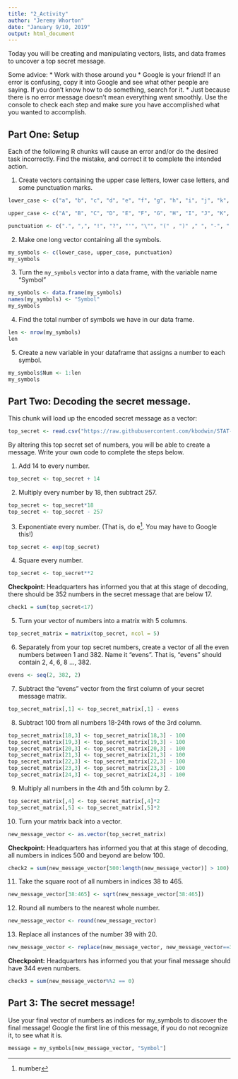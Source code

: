 ```yaml
---
title: "2_Activity"
author: "Jeremy Whorton"
date: "January 9/10, 2019"
output: html_document
---
```


Today you will be creating and manipulating vectors, lists, and data frames to uncover a top secret message.

Some advice:
* Work with those around you
* Google is your friend!  If an error is confusing, copy it into Google and see what other people are saying.  If you don't know how to do something, search for it.
* Just because there is no error message doesn't mean everything went smoothly.  Use the console to check each step and make sure you have accomplished what you wanted to accomplish.

## Part One: Setup

Each of the following R chunks will cause an error and/or do the desired task incorrectly.  Find the mistake, and correct it to complete the intended action. 

1. Create vectors containing the upper case letters, lower case letters, and some punctuation marks.

```r
lower_case <- c("a", "b", "c", "d", "e", "f", "g", "h", "i", "j", "k", "l", "m", "n", "o", "p", "q", "r", "s", "t", "u", "v", "w", "x", "y", "z")

upper_case <- c("A", "B", "C", "D", "E", "F", "G", "H", "I", "J", "K", "L", "M", "N", "O", "P", "Q", "R", "S", "T", "U", "V", "W", "X", "Y", "Z")

punctuation <- c(".", ",", "!", "?", "'", "\"", "(" , ")" ," ", "-", ";", ":")

```

2. Make one long vector containing all the symbols.

```r

my_symbols <- c(lower_case, upper_case, punctuation)
my_symbols
```

3. Turn the `my_symbols` vector into a data frame, with the variable name "Symbol"

```r
my_symbols <- data.frame(my_symbols)
names(my_symbols) <- "Symbol"
my_symbols
```


4. Find the total number of symbols we have in our data frame.  

```r
len <- nrow(my_symbols)
len
```


5. Create a new variable in your dataframe that assigns a number to each symbol.

```r
my_symbols$Num <- 1:len
my_symbols
```

## Part Two: Decoding the secret message.

This chunk will load up the encoded secret message as a vector:

```r

top_secret <- read.csv("https://raw.githubusercontent.com/kbodwin/STAT-331/master/In-Class%20Activities/2_Secret_Code?token=AVHCwR08vI1TB2BJE1euD15U1SD18E6pks5cP7F7wA%3D%3D", header = FALSE)$V1

```

By altering this top secret set of numbers, you will be able to create a message.  Write your own code to complete the steps below.

1. Add 14 to every number.

```r
top_secret <- top_secret + 14
```

2. Multiply every number by 18, then subtract 257.
```r
top_secret <- top_secret*18
top_secret <- top_secret - 257
```

3. Exponentiate every number.  (That is, do e^[number].  You may have to Google this!)
```r
top_secret <- exp(top_secret)
```

4. Square every number.
```r
top_secret <- top_secret**2
```

**Checkpoint:** Headquarters has informed you that at this stage of decoding, there should be 352 numbers in the secret message that are below 17.
```r
check1 = sum(top_secret<17)
```


5. Turn your vector of numbers into a matrix with 5 columns.
```r
top_secret_matrix = matrix(top_secret, ncol = 5)
```

6. Separately from your top secret numbers, create a vector of all the even numbers between 1 and 382. Name it "evens". That is, "evens" should contain 2, 4, 6, 8 ..., 382.
```r
evens <- seq(2, 382, 2)
```

7. Subtract the "evens" vector from the first column of your secret message matrix.
```r
top_secret_matrix[,1] <- top_secret_matrix[,1] - evens
```

8. Subtract 100 from all numbers 18-24th rows of the 3rd column.
```r
top_secret_matrix[18,3] <- top_secret_matrix[18,3] - 100
top_secret_matrix[19,3] <- top_secret_matrix[19,3] - 100
top_secret_matrix[20,3] <- top_secret_matrix[20,3] - 100
top_secret_matrix[21,3] <- top_secret_matrix[21,3] - 100
top_secret_matrix[22,3] <- top_secret_matrix[22,3] - 100
top_secret_matrix[23,3] <- top_secret_matrix[23,3] - 100
top_secret_matrix[24,3] <- top_secret_matrix[24,3] - 100
```

9. Multiply all numbers in the 4th and 5th column by 2.
```r
top_secret_matrix[,4] <- top_secret_matrix[,4]*2
top_secret_matrix[,5] <- top_secret_matrix[,5]*2
```

10. Turn your matrix back into a vector.
```r
new_message_vector <- as.vector(top_secret_matrix)
```


**Checkpoint:** Headquarters has informed you that at this stage of decoding, all numbers in indices 500 and beyond are below 100.
```r
check2 = sum(new_message_vector[500:length(new_message_vector)] > 100)
```

11. Take the square root of all numbers in indices 38 to 465.
```r
new_message_vector[38:465] <- sqrt(new_message_vector[38:465])
```

12. Round all numbers to the nearest whole number.
```r
new_message_vector <- round(new_message_vector)
```

13. Replace all instances of the number 39 with 20.
```r
new_message_vector <- replace(new_message_vector, new_message_vector==39, 20)
```

**Checkpoint:** Headquarters has informed you that your final message should have 344 even numbers.
```r
check3 = sum(new_message_vector%%2 == 0)
```


## Part 3: The secret message!

Use your final vector of numbers as indices for my_symbols to discover the final message!  Google the first line of this message, if you do not recognize it, to see what it is.
```r
message = my_symbols[new_message_vector, "Symbol"]
```
 